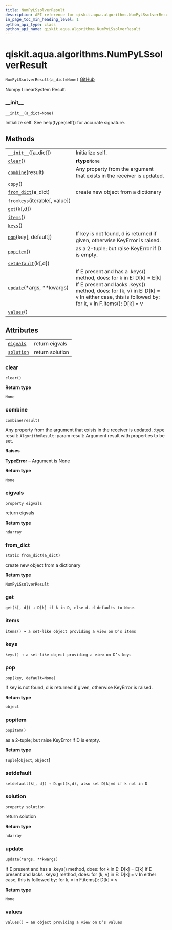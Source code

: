 ```yaml
---
title: NumPyLSsolverResult
description: API reference for qiskit.aqua.algorithms.NumPyLSsolverResult
in_page_toc_min_heading_level: 1
python_api_type: class
python_api_name: qiskit.aqua.algorithms.NumPyLSsolverResult
---
```


<span id="qiskit-aqua-algorithms-numpylssolverresult" />

# qiskit.aqua.algorithms.NumPyLSsolverResult

<span id="qiskit.aqua.algorithms.NumPyLSsolverResult" />

`NumPyLSsolverResult(a_dict=None)` [GitHub](https://github.com/qiskit-community/qiskit-aqua/tree/stable/0.8/qiskit/aqua/algorithms/linear_solvers/numpy_ls_solver.py "view source code")

Numpy LinearSystem Result.

### \_\_init\_\_

<span id="qiskit.aqua.algorithms.NumPyLSsolverResult.__init__" />

`__init__(a_dict=None)`

Initialize self. See help(type(self)) for accurate signature.

## Methods

|                                                                                                                                        |                                                                                                                                                                                                                      |
| -------------------------------------------------------------------------------------------------------------------------------------- | -------------------------------------------------------------------------------------------------------------------------------------------------------------------------------------------------------------------- |
| [`__init__`](#qiskit.aqua.algorithms.NumPyLSsolverResult.__init__ "qiskit.aqua.algorithms.NumPyLSsolverResult.__init__")(\[a\_dict])   | Initialize self.                                                                                                                                                                                                     |
| [`clear`](#qiskit.aqua.algorithms.NumPyLSsolverResult.clear "qiskit.aqua.algorithms.NumPyLSsolverResult.clear")()                      | **rtype**`None`                                                                                                                                                                                                      |
| [`combine`](#qiskit.aqua.algorithms.NumPyLSsolverResult.combine "qiskit.aqua.algorithms.NumPyLSsolverResult.combine")(result)          | Any property from the argument that exists in the receiver is updated.                                                                                                                                               |
| `copy`()                                                                                                                               |                                                                                                                                                                                                                      |
| [`from_dict`](#qiskit.aqua.algorithms.NumPyLSsolverResult.from_dict "qiskit.aqua.algorithms.NumPyLSsolverResult.from_dict")(a\_dict)   | create new object from a dictionary                                                                                                                                                                                  |
| `fromkeys`(iterable\[, value])                                                                                                         |                                                                                                                                                                                                                      |
| [`get`](#qiskit.aqua.algorithms.NumPyLSsolverResult.get "qiskit.aqua.algorithms.NumPyLSsolverResult.get")(k\[,d])                      |                                                                                                                                                                                                                      |
| [`items`](#qiskit.aqua.algorithms.NumPyLSsolverResult.items "qiskit.aqua.algorithms.NumPyLSsolverResult.items")()                      |                                                                                                                                                                                                                      |
| [`keys`](#qiskit.aqua.algorithms.NumPyLSsolverResult.keys "qiskit.aqua.algorithms.NumPyLSsolverResult.keys")()                         |                                                                                                                                                                                                                      |
| [`pop`](#qiskit.aqua.algorithms.NumPyLSsolverResult.pop "qiskit.aqua.algorithms.NumPyLSsolverResult.pop")(key\[, default])             | If key is not found, d is returned if given, otherwise KeyError is raised.                                                                                                                                           |
| [`popitem`](#qiskit.aqua.algorithms.NumPyLSsolverResult.popitem "qiskit.aqua.algorithms.NumPyLSsolverResult.popitem")()                | as a 2-tuple; but raise KeyError if D is empty.                                                                                                                                                                      |
| [`setdefault`](#qiskit.aqua.algorithms.NumPyLSsolverResult.setdefault "qiskit.aqua.algorithms.NumPyLSsolverResult.setdefault")(k\[,d]) |                                                                                                                                                                                                                      |
| [`update`](#qiskit.aqua.algorithms.NumPyLSsolverResult.update "qiskit.aqua.algorithms.NumPyLSsolverResult.update")(\*args, \*\*kwargs) | If E present and has a .keys() method, does: for k in E: D\[k] = E\[k] If E present and lacks .keys() method, does: for (k, v) in E: D\[k] = v In either case, this is followed by: for k, v in F.items(): D\[k] = v |
| [`values`](#qiskit.aqua.algorithms.NumPyLSsolverResult.values "qiskit.aqua.algorithms.NumPyLSsolverResult.values")()                   |                                                                                                                                                                                                                      |

## Attributes

|                                                                                                                          |                 |
| ------------------------------------------------------------------------------------------------------------------------ | --------------- |
| [`eigvals`](#qiskit.aqua.algorithms.NumPyLSsolverResult.eigvals "qiskit.aqua.algorithms.NumPyLSsolverResult.eigvals")    | return eigvals  |
| [`solution`](#qiskit.aqua.algorithms.NumPyLSsolverResult.solution "qiskit.aqua.algorithms.NumPyLSsolverResult.solution") | return solution |

### clear

<span id="qiskit.aqua.algorithms.NumPyLSsolverResult.clear" />

`clear()`

**Return type**

`None`

### combine

<span id="qiskit.aqua.algorithms.NumPyLSsolverResult.combine" />

`combine(result)`

Any property from the argument that exists in the receiver is updated. :type result: `AlgorithmResult` :param result: Argument result with properties to be set.

**Raises**

**TypeError** – Argument is None

**Return type**

`None`

### eigvals

<span id="qiskit.aqua.algorithms.NumPyLSsolverResult.eigvals" />

`property eigvals`

return eigvals

**Return type**

`ndarray`

### from\_dict

<span id="qiskit.aqua.algorithms.NumPyLSsolverResult.from_dict" />

`static from_dict(a_dict)`

create new object from a dictionary

**Return type**

`NumPyLSsolverResult`

### get

<span id="qiskit.aqua.algorithms.NumPyLSsolverResult.get" />

`get(k[, d]) → D[k] if k in D, else d. d defaults to None.`

### items

<span id="qiskit.aqua.algorithms.NumPyLSsolverResult.items" />

`items() → a set-like object providing a view on D’s items`

### keys

<span id="qiskit.aqua.algorithms.NumPyLSsolverResult.keys" />

`keys() → a set-like object providing a view on D’s keys`

### pop

<span id="qiskit.aqua.algorithms.NumPyLSsolverResult.pop" />

`pop(key, default=None)`

If key is not found, d is returned if given, otherwise KeyError is raised.

**Return type**

`object`

### popitem

<span id="qiskit.aqua.algorithms.NumPyLSsolverResult.popitem" />

`popitem()`

as a 2-tuple; but raise KeyError if D is empty.

**Return type**

`Tuple`\[`object`, `object`]

### setdefault

<span id="qiskit.aqua.algorithms.NumPyLSsolverResult.setdefault" />

`setdefault(k[, d]) → D.get(k,d), also set D[k]=d if k not in D`

### solution

<span id="qiskit.aqua.algorithms.NumPyLSsolverResult.solution" />

`property solution`

return solution

**Return type**

`ndarray`

### update

<span id="qiskit.aqua.algorithms.NumPyLSsolverResult.update" />

`update(*args, **kwargs)`

If E present and has a .keys() method, does: for k in E: D\[k] = E\[k] If E present and lacks .keys() method, does: for (k, v) in E: D\[k] = v In either case, this is followed by: for k, v in F.items(): D\[k] = v

**Return type**

`None`

### values

<span id="qiskit.aqua.algorithms.NumPyLSsolverResult.values" />

`values() → an object providing a view on D’s values`

